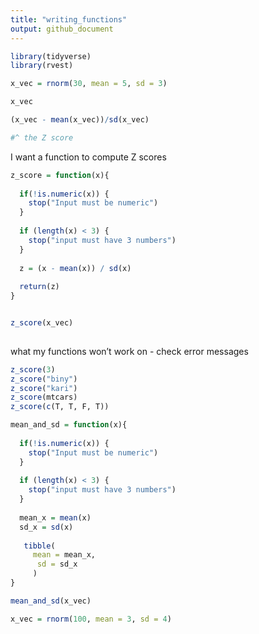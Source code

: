 ```yaml
---
title: "writing_functions"
output: github_document
---
```



```r
library(tidyverse) 
library(rvest)
```


```r
x_vec = rnorm(30, mean = 5, sd = 3)

x_vec

(x_vec - mean(x_vec))/sd(x_vec)

#^ the Z score
```

I want a function to compute Z scores 



```r
z_score = function(x){
  
  if(!is.numeric(x)) {
    stop("Input must be numeric")
  }
  
  if (length(x) < 3) {
    stop("input must have 3 numbers")
  }
  
  z = (x - mean(x)) / sd(x)
  
  return(z)
}


z_score(x_vec)
 
```


what my functions won't work on - check error messages
```r
z_score(3)
z_score("biny")
z_score("kari")
z_score(mtcars)
z_score(c(T, T, F, T))
```

  
```r
mean_and_sd = function(x){
  
  if(!is.numeric(x)) {
    stop("Input must be numeric")
  }
  
  if (length(x) < 3) {
    stop("input must have 3 numbers")
  }
  
  mean_x = mean(x)
  sd_x = sd(x)
            
   tibble(
     mean = mean_x, 
      sd = sd_x
     )
}

mean_and_sd(x_vec)

```
  
  
```r

x_vec = rnorm(100, mean = 3, sd = 4)



```
  
  
 

